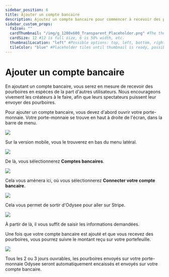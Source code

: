 ---
sidebar_position: 6
title: Ajouter un compte bancaire
description: Ajoutez un compte bancaire pour commencer à recevoir des pourboires en espèces de la part des téléspectateurs.
sidebar_custom_props:
  faIcon: ""
  cardThumbnail: "/img/g_1200x600_Transparent_Placeholder.png" #The thumbnail on the category card.
  cardSize: 12 #12 is full size, 6 is 50% width, etc.
  thumbnailLocation: "left" #Possible options: top, left, bottom, right, none
  tileColor: "blue" #Placeholder tiles until thumbnail is ready, possible options: blue, cream, darkpurple, lightpurple, mauve, orange, pink, none
---

# Ajouter un compte bancaire

En ajoutant un compte bancaire, vous serez en mesure de recevoir des pourboires en espèces de la part d'autres utilisateurs. Nous encourageons vivement les créateurs à le faire, afin que leurs spectateurs puissent leur envoyer des pourboires.

Pour ajouter un compte bancaire, vous devez d'abord ouvrir votre porte-monnaie. Votre porte-monnaie se trouve en haut à droite de l'écran, dans la barre de menu.

![](/img/fr/Ajouteruncomptebancaire01.png)

Sur la version mobile, vous le trouverez en bas du menu latéral.

![](/img/fr/Mportefeuille.png)

De là, vous sélectionnerez **Comptes bancaires**.

![](/img/fr/Ajouteruncomptebancaire02/png)

Cela vous amènera ici, où vous sélectionnerez **Connecter votre compte bancaire**.

![](/img/fr/Ajouteruncomptebancaire03.png)

Cela vous permet de sortir d'Odysee pour aller sur Stripe.

![](/img/fr/Ajouteruncomptebancaire04.png)

À partir de là, il vous suffit de saisir les informations demandées.

Une fois que votre compte bancaire est ajouté et que vous recevez des pourboires, vous pourrez suivre le montant reçu sur votre portefeuille.

![](/img/fr/Ajouteruncomptebancaire05.png)

Tous les 2 ou 3 jours ouvrables, les pourboires envoyés sur votre porte-monnaie Odysee seront automatiquement encaissés et envoyés sur votre compte bancaire.
